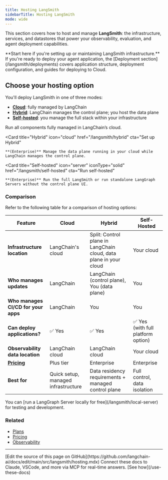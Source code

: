 ```yaml
---
title: Hosting LangSmith
sidebarTitle: Hosting LangSmith
mode: wide
---
```


This section covers how to host and manage **LangSmith**: the infrastructure, services, and datastores that power your observability, evaluation, and agent deployment capabilities.

<Callout icon="building" color="#2563EB" iconType="regular">
**Start here if you're setting up or maintaining LangSmith infrastructure.** If you're ready to deploy your agent application, the [Deployment section](/langsmith/deployments) covers application structure, deployment configuration, and guides for deploying to Cloud.
</Callout>

## Choose your hosting option

You'll deploy LangSmith in one of three modes:
- [**Cloud**](/langsmith/cloud): fully managed by LangChain
- [**Hybrid**](/langsmith/hybrid): LangChain manages the <Tooltip tip="The LangSmith UI and APIs for managing deployments.">control plane</Tooltip>; you host the <Tooltip tip="The runtime environment where your LangGraph Servers and agents execute.">data plane</Tooltip>
- [**Self-hosted**](/langsmith/self-hosted): you manage the full stack within your infrastructure

<Columns cols={3}>
  <Card
    title="Cloud"
    icon="cloud"
    iconType="solid"
    href="/langsmith/cloud"
    cta="Get started"
  >
    Run all components fully managed in LangChain’s cloud.
  </Card>

  <Card
    title="Hybrid"
    icon="cloud"
    href="/langsmith/hybrid"
    cta="Set up Hybrid"
  >
    **(Enterprise)** Manage the data plane running in your cloud while LangChain manages the control plane.
  </Card>

  <Card
    title="Self-hosted"
    icon="server"
    iconType="solid"
    href="/langsmith/self-hosted"
    cta="Run self-hosted"
  >
    **(Enterprise)** Run the full LangSmith or run standalone LangGraph Servers without the control plane UI.
  </Card>
</Columns>

### Comparison

Refer to the following table for a comparison of hosting options:

| Feature | **Cloud** | **Hybrid** | **Self-Hosted** |
|---------|-----------|------------|-----------------|
| **Infrastructure location** | LangChain's cloud | Split: Control plane in LangChain cloud, data plane in your cloud | Your cloud |
| **Who manages updates** | LangChain | LangChain (control plane), You (data plane) | You |
| **Who manages CI/CD for your apps** | LangChain | You | You |
| **Can deploy applications?** | ✅ Yes | ✅ Yes | ✅ Yes (with full platform option) |
| **Observability data location** | LangChain cloud | LangChain cloud | Your cloud |
| **[Pricing](https://www.langchain.com/plans)** | Plus tier | Enterprise | Enterprise |
| **Best for** | Quick setup, managed infrastructure | Data residency requirements + managed control plane | Full control, data isolation |

<Tip>
You can [run a LangGraph Server locally for free](/langsmith/local-server) for testing and development.
</Tip>

### Related

- [Plans](https://langchain.com/pricing)
- [Pricing](https://www.langchain.com/plans)
- [Observability](/langsmith/observability)

---

<Callout icon="pen-to-square" iconType="regular">
    [Edit the source of this page on GitHub](https://github.com/langchain-ai/docs/edit/main/src/langsmith/hosting.mdx)
</Callout>
<Tip icon="terminal" iconType="regular">
    Connect these docs to Claude, VSCode, and more via MCP for    real-time answers. [See how](/use-these-docs)
</Tip>
